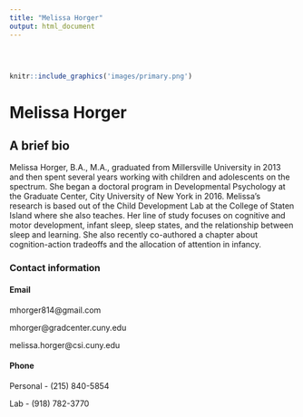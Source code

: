 ```yaml
---
title: "Melissa Horger"
output: html_document
---
```


<style type="text/css">
.title {
  display: none;
}

#getting-started img {
  margin-right: 10px;
}

</style>

<div class="row" style="padding-top: 30px;">
<div class="col-sm-6">

```r
knitr::include_graphics('images/primary.png')
```

# **Melissa Horger**



## **A brief bio**

Melissa Horger, B.A., M.A., graduated from Millersville University in 2013 and then spent several years working with children and adolescents on the spectrum. She began a doctoral program in Developmental Psychology at the Graduate Center, City University of New York in 2016. Melissa's research is based out of the Child Development Lab at the College of Staten Island where she also teaches. Her line of study focuses on cognitive and motor development, infant sleep, sleep states, and the relationship between sleep and learning. She also recently co-authored a chapter about cognition-action tradeoffs and the allocation of attention in infancy. 

### Contact information

#### Email

mhorger814@gmail.com 

mhorger@gradcenter.cuny.edu

melissa.horger@csi.cuny.edu

#### Phone

Personal - (215) 840-5854

Lab - (918) 782-3770


</div>

